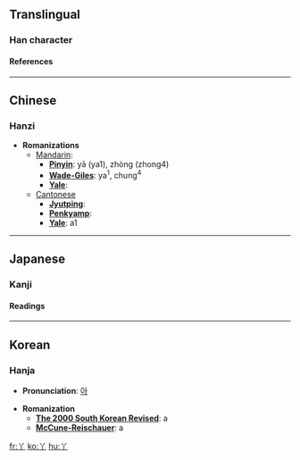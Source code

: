 ==Translingual==
===Han character===
{{Han char|rad=丨|as=02|sn=3|so=|four=8020<sub>0</sub>|canj=金中 (CL), XX金中 (XXCL)|cmean=[[forked]]; [[bifurcation]]}}
====References====
{{Han ref|kx=0079.010|dkj=00071|dj=0158.040|hdz=10028.060|uh=4E2B|ud=20011|bh=A458|bd=42072}}

----
==Chinese==
===Hanzi===


* '''Romanizations'''
** [[Mandarin]]:
*** '''[[Pinyin]]''': yā (ya1), zhòng (zhong4)
*** '''[[Wade-Giles]]''': ya<sup>1</sup>, chung<sup>4</sup>
*** '''[[Yale]]''': 
**[[Cantonese]]
***'''[[Jyutping]]''':
***'''[[Penkyamp]]''': 
***'''[[Yale]]''': a1


----
==Japanese==
===Kanji===


{{ja-kanji|grade=|rs=丨02|simple=}}
====Readings====
{{ja-readings|on=[[あ]] (a)|kun=[[ふたまた]] (futamata), [[あげまき]] (agemaki)}}


----
==Korean==
===Hanja===

* '''Pronunciation''': [[아]]

* '''Romanization'''
** '''[[The 2000 South Korean Revised Romanization|The 2000 South Korean Revised]]''': a
** '''[[McCune-Reischauer]]''': a


[[fr:丫]]
[[ko:丫]]
[[hu:丫]]
